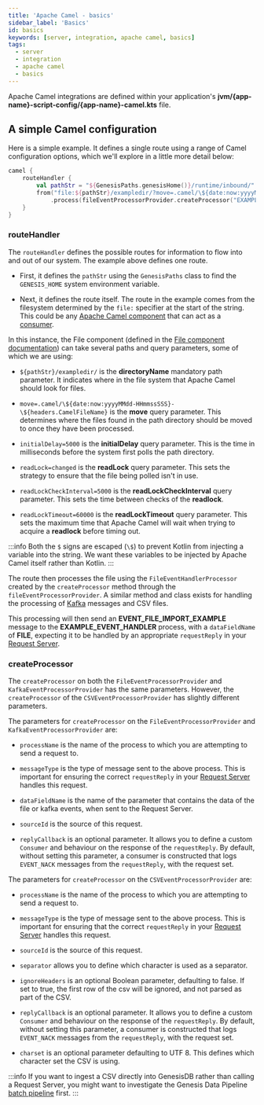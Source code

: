 ```yaml
---
title: 'Apache Camel - basics'
sidebar_label: 'Basics'
id: basics
keywords: [server, integration, apache camel, basics]
tags:
  - server
  - integration
  - apache camel
  - basics
---
```


Apache Camel integrations are defined within your application's **jvm/&#123;app-name}-script-config/&#123;app-name}-camel.kts** file.

## A simple Camel configuration

Here is a simple example. It defines a single route using a range of Camel configuration options, which we'll explore in a little more detail below:
```kotlin
camel {
    routeHandler {
        val pathStr = "${GenesisPaths.genesisHome()}/runtime/inbound/"
        from("file:${pathStr}/exampledir/?move=.camel/\${date:now:yyyyMMdd-HHmmssSSS}-\${headers.CamelFileName}&initialDelay=5000&readLock=changed&readLockCheckInterval=5000&readLockTimeout=60000")
            .process(fileEventProcessorProvider.createProcessor("EXAMPLE_EVENT_HANDLER", "EVENT_FILE_IMPORT_EXAMPLE", "FILE", "SOURCE_NAME"))
    }
}
```

### routeHandler
The `routeHandler` defines the possible routes for information to flow into and out of our system.  The example above defines one route.

- First, it defines the `pathStr` using the `GenesisPaths` class to find the `GENESIS_HOME` system environment variable.

- Next, it defines the route itself. The route in the example comes from the filesystem determined by the `file:` specifier at the start of the string. This could be any [Apache Camel component](https://camel.apache.org/components/3.16.x/index.html) that can act as a [consumer](https://camel.apache.org/manual/camelcontext.html#_consumer).

In this instance, the File component (defined in the [File component documentation](https://camel.apache.org/components/3.16.x/file-component.html)) can take several paths and query parameters, some of which we are using:

* `${pathStr}/exampledir/` is the **directoryName** mandatory path parameter. It indicates where in the file system that Apache Camel should look for files.

* `move=.camel/\${date:now:yyyyMMdd-HHmmssSSS}-\${headers.CamelFileName}` is the **move** query parameter. This determines where the files found in the path directory should be moved to once they have been processed.

* `initialDelay=5000` is the **initialDelay** query parameter. This is the time in milliseconds before the system first polls the path directory.

* `readLock=changed` is the **readLock** query parameter. This sets the strategy to ensure that the file being polled isn't in use.

* `readLockCheckInterval=5000` is the **readLockCheckInterval** query parameter. This sets the time between checks of the **readlock**.

* `readLockTimeout=60000` is the **readLockTimeout** query parameter. This sets the maximum time that Apache Camel will wait when trying to acquire a **readlock** before timing out.

:::info
Both the `$` signs are escaped (`\$`) to prevent Kotlin from injecting a variable into the string. We want these variables to be injected by Apache Camel itself rather than Kotlin.
:::

The route then processes the file using the `FileEventHandlerProcessor` created by the `createProcessor` method through the `fileEventProcessorProvider`. A similar method and class exists for handling the processing of [Kafka](https://kafka.apache.org/) messages and CSV files.

This processing will then send an **EVENT_FILE_IMPORT_EXAMPLE** message to the **EXAMPLE_EVENT_HANDLER** process, with a `dataFieldName` of **FILE**, expecting it to be handled by an appropriate `requestReply` in your [Request Server](../../../../server/request-server/basics/).

### createProcessor
The `createProcessor` on both the `FileEventProcessorProvider` and `KafkaEventProcessorProvider` has the same parameters. However, the `createProcessor` of the `CSVEventProcessorProvider` has slightly different parameters.

The parameters for `createProcessor` on the `FileEventProcessorProvider` and `KafkaEventProcessorProvider` are:

* `processName` is the name of the process to which you are attempting to send a request to.

* `messageType` is the type of message sent to the above process. This is important for ensuring the correct `requestReply` in your [Request Server](../../../../server/request-server/basics/) handles this request.

* `dataFieldName` is the name of the parameter that contains the data of the file or kafka events, when sent to the Request Server.

* `sourceId` is the source of this request.

* `replyCallback` is an optional parameter. It allows you to define a custom `Consumer` and behaviour on the response of the `requestReply`. By default, without setting this parameter, a consumer is constructed that logs `EVENT_NACK` messages from the `requestReply`, with the request set.

The parameters for `createProcessor` on the `CSVEventProcessorProvider` are:

* `processName` is the name of the process to which you are attempting to send a request to.

* `messageType` is the type of message sent to the above process. This is important for ensuring that the correct `requestReply`  in your [Request Server](../../../../server/request-server/basics/) handles this request.

* `sourceId` is the source of this request.

* `separator` allows you to define which character is used as a separator.

* `ignoreHeaders` is an optional Boolean parameter, defaulting to false. If set to true, the first row of the csv will be ignored, and not parsed as part of the CSV.

* `replyCallback` is an optional parameter. It allows you to define a custom `Consumer` and behaviour on the response of the `requestReply`. By default, without setting this parameter, a consumer is constructed that logs `EVENT_NACK` messages from the `requestReply`, with the request set.

* `charset` is an optional parameter defaulting to UTF 8. This defines which character set the CSV is using.

:::info
If you want to ingest a CSV directly into GenesisDB rather than calling a Request Server, you might want to investigate the Genesis Data Pipeline [batch pipeline](../../../../server/data-pipelines/basics/#batch-pipeline) first.
:::
